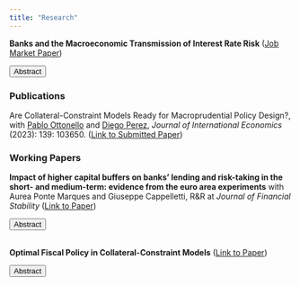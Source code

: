 ```yaml
---
title: "Research"
---
```

<script>
function hide_buttons(abstract) {
    var x = document.getElementById(abstract);
    if (x.style.display === "none") {
        x.style.display = "block";
    } else {
        x.style.display = "none";
    }
}
</script>

**Banks and the Macroeconomic Transmission of Interest Rate Risk** ([Job Market Paper](content/varraso_jmp.pdf))

<button class="button_that_looks_like_link" role="button" onclick="hide_buttons('abstract_rate')">Abstract</button>
<div id="abstract_rate" style="display:none;">
I study the macroeconomic effects of interest rate risk in a model with financially constrained intermediaries. I develop a framework where shocks to interest rates transmit to intermediaries' net worth through movements in asset prices. The strength of this transmission depends on the degree of maturity mismatch in banks' balance sheets. Departing from the existing literature, I allow banks to choose optimally the duration of their assets and hence their exposure to changes in interest rates. As in the data, the model predicts that banks increase duration when interest rates are low as they expect higher asset prices going forward. I calibrate the model to match both time-series and cross-sectional patterns in banks’ duration profile. An application to the 2022 monetary tightening shows that the increase in the duration of bank assets prior to the tightening significantly magnified subsequent equity losses in the banking sector.
</div>

### Publications

Are Collateral-Constraint Models Ready for Macroprudential Policy Design?, with [<span style="font-weight: normal">Pablo Ottonello</span>](https://sites.google.com/site/ottonellopablo/home/) and [<span style="font-weight: normal">Diego Perez</span>](https://www.perezdiego.org/), *Journal of International Economics* (2023): 139: 103650. ([Link to Submitted Paper](content/OPV_Collateral.pdf))

### Working Papers

**Impact of higher capital buffers on banks' lending and risk-taking in the short- and medium-term: evidence from the euro area experiments** with Aurea Ponte Marques and Giuseppe Cappelletti, R&R at *Journal of Financial Stability* ([Link to Paper](content/Impact_of_higher_capital_buffers.pdf))

<button class="button_that_looks_like_link" role="button" onclick="hide_buttons('abstract_buffer')">Abstract</button>
<div id="abstract_buffer" style="display:none;">
We study the impact of higher bank capital buffers, namely the other systemically important institutions (O-SII), on lending and banks' risk-taking behavior at different horizons from the first implementation. Although there is already evidence that higher capital buffers constrain credit supply and might lead to bank risk-shifting in the short-term, in this paper we shed more light on the medium-term effects of these type of policy measures. Relying on 2014 to 2017 confidential granular supervisory data, we find that O-SII banks reduced their credit supply to households and financial sectors in the short-term, shifting their lending to less risky counterparts. In the medium-term the reduction in credit supply becomes not significant from an economic perspective, whereas there is evidence that banks shift their lending to less risky borrowers within sectors. Our findings support the hypothesis that the implementation of higher capital buffers could have a positive disciplining effect by reducing banks' risk-taking. At the same time, there is evidence of only a reduced adverse impact on the real economy through a temporary decrease in credit supply restricted to the moment when there is a tightening of the macroprudential policy.
</div> 

</br>
**Optimal Fiscal Policy in Collateral-Constraint Models** ([Link to Paper](content/Fiscal_Policy_Collateral.pdf))

<button class="button_that_looks_like_link" role="button" onclick="hide_buttons('abstract_fiscal')">Abstract</button>
<div id="abstract_fiscal" style="display:none;">
I study optimal government spending in a canonical, small-open-economy model where a collateral constraint gives rise to overborrowing. I show quantitatively that excess procyclicality - a pervasive feature of emerging markets - makes the economy more vulnerable to sudden stops. In normal times, pro-cyclical spending encourages borrowing and magnifies the inefficiency; during a sudden stop, it depresses collateral values and exacerbates deleveraging pressures on households. I characterize the optimal time-consistent policy and show that it would significantly reduce both the likelihood and severity of a sudden stop.
</div> 
